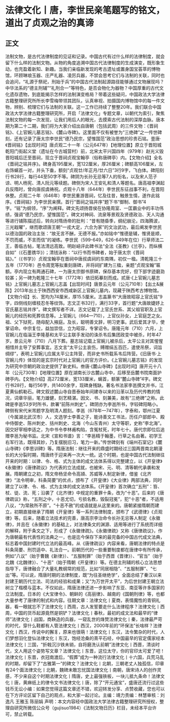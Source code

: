 # 法律文化丨唐，李世民亲笔题写的铭文，道出了贞观之治的真谛
## 正文
法制文物，是古代法律制度的见证和记录。中国古代有过什么样的法律制度，就会留下什么样的法制文物。从物的角度追溯中国古代法律制度的生成演变，既形象生动，也充盈着新知、新趣。当我们亲临新发现的考古遗址或置身国宝荟萃的博物馆，环顾琳琅玉器、庄严礼器、凌厉兵器，不禁会思考它们与法制的关联，同时也会追问，“礼源于祭祀，刑始于兵”的中国古代法制起源路径能够通过文物展现吗？中华法系的“德主刑辅”“礼刑合一”等特色，是否会物化为器物？中国厚重的古代文化遗存遗物，到底能揭示怎样的法制演变格局？带着这些疑问，中国政法大学法律古籍整理研究所所长李雪梅带领其团队，认真审视、拍摄国内博物馆中的每一件文物，辨别、梳理它们与法制的关联。这一工作已持续了整整20年。我们联合中国政法大学法律古籍整理研究所，开启「法律文化」专题文章，以朝代为索引，聚焦法制文物的每一次发现，让我们用后人的眼光，去摸索古代法制的深厚血脉。唐本期为第二十二期，我们将为大家介绍出自唐朝（包括武周）的三件文物：《晋祠铭》、《上官婉儿墓志铭》、《麓山寺碑》。这里面不仅有被誉为“三绝碑”之一传世碑刻，还有记录了唐太宗李世民“德乃民宗，望惟国范”政治思想的珍贵石铭。壹唐·《晋祠铭》【出现时间】唐贞观二十一年（公元647年）【地理位置】原立于晋阳城乾阳门街起义堂（遗址在今古城营村）前，北宋太平兴国四年（979年）赵光义毁晋阳城后迁至晋祠，现立于晋祠贞观宝翰亭（俗称唐碑亭）内。【文物介绍】全名《晋祠之铭并序》。碑身高195厘米，宽122厘米，厚26厘米；碑额高106厘米，左右饰螭首一对，并头下垂，额刻“贞观廿/年正月/廿六日”3行9字，飞白体。碑阳刻行书28行，每行44至50字不等。碑阴为长孙无忌等7人的衔名，以及宋人范子谅、明人杨宪、清人阮元等续题。碑侧为宋人王安礼和清人等题名。唐高祖李渊起兵反隋时，曾向唐叔虞祷祝。贞观十八年（644年）李世民东征战事不利，在晋阳休整。贞观二十年（646年）李世民重游晋祠，忆及往昔，触景生情，遂作此铭序。《晋祠铭》为李世民亲撰。首行“晋祠之铭并序”题下书“御制、御书”4字。“铭”为纲领，“序”为阐释。碑文先颂扬晋侯在协隆周室、一匡霸业中的丰功伟绩，强调“德乃民宗，望惟国范”。碑文对神祠、流泉等景观及贤德政治、天人沟通等进行铺陈描述后，转向对隋炀帝的批判：“昔有随昏季，纲纪崩沦，四海腾波，三光戢曜”，继而歌颂唐王朝“一戎大定，六合为家”的文治武功，最后阐发李世民以德治国的政治主张：“故无言不酬，无德不报。”亦如铭中“惟德是辅，惟贤是顺，不罚而威，不言而信”的凝练。李世民（599-649，626-649年在位）行草师法二王，善临古帖，笔法清远高致。明赵崡评此碑书法“全法《圣教》《兰亭》，而纵横自如”（《石墨镌华》）；清钱泳称：“以行书而书碑者，始于唐太宗《晋祠铭》。”（《书学》）贞观宝翰亭在晋祠中唐叔虞祠的东南隅，初仅一楹。清乾隆三十五年（1770年）邑令周宽等拟重刻唐碑，并将祠扩建为三楹，亲题“贞观宝翰”匾额。亭内现立有两通石碑，一为唐太宗御书原碑，保存基本完好，但下部字迹磨泐较甚；另一碑为乾隆三十七年（1772年）依旧拓摹刻而成。贰唐·《上官婉儿墓志铭》上官婉儿墓志上官婉儿志盖【出现时间】唐景云元年（公元710年）【出土&展陈】2013年出土于陕西西安市西咸新区上官婉儿墓内，现藏于陕西考古博物馆。【文物介绍】长、宽均为74厘米，厚15.5厘米。志盖篆书“大唐故昭容上官氏铭”9字，四侧线刻缠枝忍冬等纹饰。志文正书32行，满行33字，首行题“大唐故婕妤上官氏墓志铭并序”。碑文撰写者不详。志文记载了上官氏世系、其父祖官职及上官婉儿的经历和死葬信息等。上官婉儿（664—710），上官仪孙女，上官庭芝之女。祖、父下狱死，随母配入掖庭。及长，聪明善文辞，明习吏事。武后爱其才华，使掌诏命。中宗复位，益加崇信，立为昭容，专掌诏令。唐隆元年（710）六月，上官婉儿在临淄王李隆基和太平公主联手发动的诛杀韦后集团政变中被杀，时年47岁。景云元年（710）八月下葬。墓志铭记载上官婉儿被杀后，太平公主对其惺惺相惜并主导了安葬事宜。志文言“太平公主哀伤，赙赠绢五百匹，遣使吊祭，词旨绸缪”，表明上官婉儿应属太平公主阵营，而非史书所载系韦后阵营。《旧唐书·上官婉儿传》体现的是玄宗时代对上官婉儿的官方评价。《上官婉儿墓志铭》的发现为研究中宗朝的政治史提供了新史料。叁唐·《麓山寺碑》【出现时间】唐开元十八年（公元730年）【地理位置】原在湖南长沙古麓山寺中，后移至岳麓书院南面护碑亭内。【文物介绍】高272厘米，宽133厘米，螭首，额篆“麓山寺碑”4字。碑文行书28行，每行56字，共1400余字，现碑身残缺。著名书法家李邕撰文并书，江夏黄仙鹤勒石。碑文叙述麓山寺自晋泰始年间建寺以来的沿革以及历代传教的情况，词章华丽，笔力雄健，刻艺精湛。因文、书、刻兼美，故有“三绝碑”之称。此碑是李邕53岁时所书，款署“前陈州刺史”。碑阴亦为李邕所书，字较碑阳略小。碑侧有宋代米芾题字及明清人题刻。李邕（678年—747年），字泰和，鄂州江夏（今属湖北武汉市）人，文选学士李善之子，能诗善文工书法，历任户部郎中、殿中侍御史、陈州刺史、括州刺史、北海（今山东青州）太守等职，史称“李北海”。因交好宰相李适之，为中书令李林甫构陷，含冤杖死，时年七十。唐代宗即位后追赠李邕为秘书监。北宋《宣和书谱》言：“李邕精于翰墨，行草之名由著。初学王右军行法，既得其妙，乃复摆脱旧习，笔力一新。”传世碑刻有《端州石室记》《麓山寺碑》《李思训碑》等。隋唐法制：继往开来的鼎盛时期经过三国两晋南北朝漫长的大分裂时期，隋唐终于迎来再一次大一统。这个时期，也是中国古代法制继往开来的时期：以律、令、格、式为主体的成文法体系得以完整建立，以《开皇律》《永徽律》《唐律疏议》为代表的立法成就，也被宋、元、明、清等朝代承袭和发展。隋朝建立之初，隋文帝杨坚命令高熲、苏威等人制定新律，借鉴《北齐律》“法令明审，科条简要”的优点，颁布了《开皇律》《大业律》两部法典，同时建立了以律、令、格、式为主体的成文法体系。《开皇律》首次确立“五刑”：笞、杖、徒、流、死；沿袭了《北齐律》中规定的重罪十条，改为“十恶”。后来的《唐律疏议》称，“五刑之中，十恶尤切，亏损名教，毁裂冠冕”，犯“十恶”者，不适用八议，“为常赦所不原”。“十恶不赦”的成语就是从这里来的。唐朝紧接隋朝而建立，初期直接继承了隋朝《开皇律》等一系列法律制度，颁布了《武德律》《贞观律》等。后来，随着立法技术的完善，唐高宗李治命令长孙无忌等人制定《永徽律》，并且在《永徽律》的基础上，对法律条文的渊源、适用等进行了系统而详细的解释，附于条文之下，形成了《永徽律疏》。《永徽律疏》又称《唐律疏议》，作为唐朝最有代表性的法典之一，也是迄今保存下来的最完备的中国古代成文法典，标志着中国封建时代立法的最高峰。从《唐律疏议》内容来看，唐朝法律的特点是科条简要、刑罚适中、礼法合一。前朝历代的一些重要制度都在唐律中有所传承，例如“八议”（始于曹魏《新律》）、“五服制罪”（始于西晋《晋律》）、“官当”（始于北魏《北魏律》）、“十恶”（始于隋朝《开皇律》）等。在德主刑辅的核心立法思想指导下，唐律融合了大量礼教纲常的规范，比如“同居相隐”、“五服制罪”、“七出”等。可以说，隋唐时期的法律制度，既“为往圣继绝学”，全面总结了秦汉以来封建王朝历代立法、司法的经验和成果；又“为万世开太平”，为后世封建王朝立法树立了楷模与蓝本。不仅如此，隋唐法律还进一步影响了东亚、南亚等许多国家的立法制度。日本的《大宝律令》、朝鲜的《高丽律》、越南的《国朝刑律》等，也都大量参考了唐律的制式和内容。往期文章：法律文化丨夏商，表情魔性的青铜礼器，看一眼就忘不了法律文化丨西周，古人发誓要走什么法律程序？法律文化丨西周，中国的货币起源竟然是铜铲？法律文化丨春秋，最初的成文法和最早的“律师”法律文化丨战国，商鞅造的兵器，一窥乱世的烽燹法律文化丨秦，法律最严苛的时代，穿什么鞋都有人管法律文化丨西汉，2000年前的“环保法”长啥样？法律文化丨西汉，传说中的獬豸，原来也很萌！法律文化丨东汉，法令繁杂的时代，人们梦想羽化登仙法律文化丨东汉，饱经沧桑的熹平石经，中国最早的官定儒家经本法律文化丨三国，“折戟沉沙铁未销，自将磨洗认前朝”法律文化丨西晋，清谈时代，文人用这个姿势写文章？法律文化丨东晋，这位太守，你的官印太可爱了吧！法律文化丨东晋，衣冠南渡后，“假葬”成为一种流行法律文化丨十六国，兵荒马乱的时期，却留下了“古雅第一”的碑文？​法律文化丨北朝，三朝老丈人独孤信，印章有24个面法律文化丨北朝，魏碑未敢忘忧国法律文化丨南朝，唐宋诗人的创作灵感，不少来自这个时期法律文化丨隋唐，史上最强铁板，一块儿抵九条命！法律文化丨唐，黄麻纸上的律令文书法律文化丨唐，除了“开元通宝”，盛唐还流行过这些钱币无讼小编：如果您觉得这篇文章还不错，欢迎转发分享、点赞收藏，您也可以在下方评论区留下自己的观点，和大家一起讨论。主编：靖力责编：林慧审核：刘逸凡 王雅玉 陈丽娟 声明：本文内容经中国政法大学法律古籍整理研究所授权，整理自研究所微信公众号（gujisuo1984）《法制文物日历》栏目，未经本平台许可，禁止转载。
